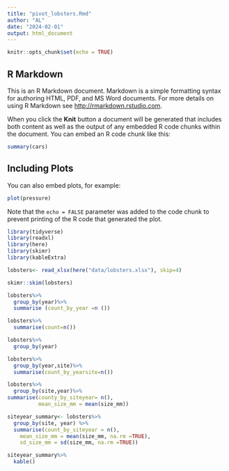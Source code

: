 ```yaml
---
title: "pivot_lobsters.Rmd"
author: "AL"
date: "2024-02-01"
output: html_document
---
```


```r
knitr::opts_chunk$set(echo = TRUE)
```

## R Markdown

This is an R Markdown document. Markdown is a simple formatting syntax for authoring HTML, PDF, and MS Word documents. For more details on using R Markdown see <http://rmarkdown.rstudio.com>.

When you click the **Knit** button a document will be generated that includes both content as well as the output of any embedded R code chunks within the document. You can embed an R code chunk like this:

```r
summary(cars)
```

## Including Plots

You can also embed plots, for example:

```r
plot(pressure)
```

Note that the `echo = FALSE` parameter was added to the code chunk to prevent printing of the R code that generated the plot.

```r
library(tidyverse)
library(readxl)
library(here)
library(skimr)
library(kableExtra)
```
```r
lobsters<- read_xlsx(here("data/lobsters.xlsx"), skip=4)

```

```r
skimr::skim(lobsters)

```

```r
lobsters%>%
  group_by(year)%>%
  summarise (count_by_year =n ())
```

```r
lobsters%>%
  summarise(count=n())
```

```r
lobsters%>%
  group_by(year)
```

```r
lobsters%>%
  group_by(year,site)%>%
  summarise(count_by_yearsite=n())
```

```r
lobsters%>%
  group_by(site,year)%>%
summarise(county_by_siteyear= n(),
          mean_size_mm = mean(size_mm))
```

```r
siteyear_summary<- lobsters%>%
  group_by(site, year) %>%
  summarise(count_by_siteyear = n(),
    mean_size_mm = mean(size_mm, na.rm =TRUE),
    sd_size_mm = sd(size_mm, na.rm =TRUE))
```

```r
siteyear_summary%>%
  kable()
```

